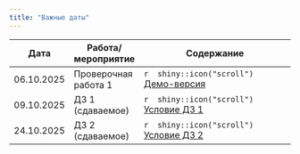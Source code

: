 ```yaml
---
title: "Важные даты"
---
```

 
Дата | Работа/мероприятие  | Содержание
-------- | -------- | --------------------------------------------------------
06.10.2025 | Проверочная работа 1 | `r  shiny::icon("scroll")` <a href="css_reg_test1_demo.pdf" title=>Демо-версия</a>
09.10.2025 | ДЗ 1 (сдаваемое) | `r  shiny::icon("scroll")` <a href="css_reg_hw1_submit.pdf" title=>Условие ДЗ 1</a>
24.10.2025 | ДЗ 2 (сдаваемое) | `r  shiny::icon("scroll")` <a href="css_reg_hw2_submit.pdf" title=>Условие ДЗ 2</a>




